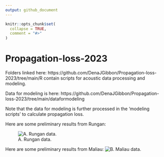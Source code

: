 ```yaml
---
output: github_document
---
```


<!-- README.md is generated from README.Rmd. Please edit that file -->

```r
knitr::opts_chunk$set(
  collapse = TRUE,
  comment = "#>"
)
```

# Propagation-loss-2023

Folders linked here: https://github.com/DenaJGibbon/Propagation-loss-2023/tree/main/R contain scripts for acoustic data processing and modeling.

Data for modeling is here: https://github.com/DenaJGibbon/Propagation-loss-2023/tree/main/dataformodeling


Note that the data for modeling is further processed in the 'modeling scripts' to calculate propagation loss. 

Here are some preliminary results from Rungan:

![A. Rungan data.](runganproploss.png)


Here are some preliminary results from Maliau:
![B. Maliau data.](maliauproploss.png)